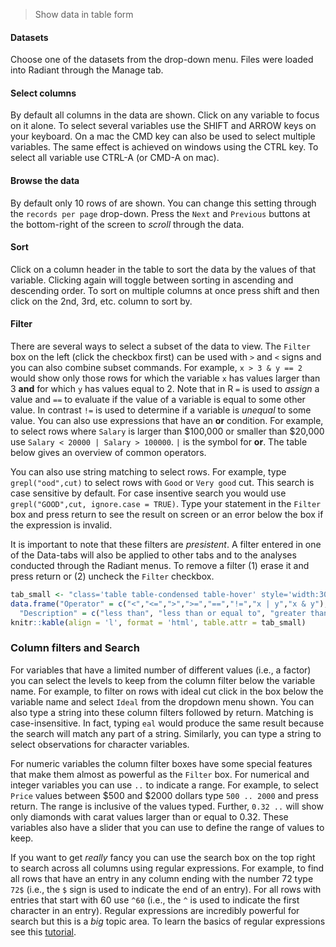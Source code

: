 > Show data in table form

#### Datasets

Choose one of the datasets from the drop-down menu. Files were loaded into Radiant through the Manage tab.

#### Select columns

By default all columns in the data are shown. Click on any variable to focus on it alone. To select several variables use the SHIFT and ARROW keys on your keyboard. On a mac the CMD key can also be used to select multiple variables. The same effect is achieved on windows using the CTRL key. To select all variable use CTRL-A (or CMD-A on mac).

#### Browse the data

By default only 10 rows of are shown. You can change this setting through the `records per page` drop-down. Press the `Next` and `Previous` buttons at the bottom-right of the screen to _scroll_ through the data.

#### Sort

Click on a column header in the table to sort the data by the values of that variable. Clicking again will toggle between sorting in ascending and descending order. To sort on multiple columns at once press shift and then click on the 2nd, 3rd, etc. column to sort by.

#### Filter

There are several ways to select a subset of the data to view. The `Filter` box on the left (click the checkbox first) can be used with `>` and `<` signs and you can also combine subset commands. For example, `x > 3 & y == 2` would show only those rows for which the variable `x` has values larger than 3 **and** for which `y` has values equal to 2. Note that in R `=` is used to _assign_ a value and `==` to evaluate if the value of a variable is equal to some other value. In contrast `!=` is used to determine if a variable is _unequal_ to some value. You can also use expressions that have an **or** condition. For example, to select rows where `Salary` is larger than $100,000 or smaller than $20,000 use `Salary < 20000 | Salary > 100000`. `|` is the symbol for **or**. The table below gives an overview of common operators.

You can also use string matching to select rows. For example, type `grepl("ood",cut)` to select rows with `Good` or `Very good` cut. This search is case sensitive by default. For case insentive search you would use `grepl("GOOD",cut, ignore.case = TRUE)`. Type your statement in the `Filter`  box and press return to see the result on screen or an error below the box if the expression is invalid.

It is important to note that these filters are _presistent_. A filter entered in one of the Data-tabs will also be applied to other tabs and to the analyses conducted through the Radiant menus. To remove a filter (1) erase it and press return or (2) uncheck the `Filter` checkbox.

```r
tab_small <- "class='table table-condensed table-hover' style='width:30%;'"
data.frame("Operator" = c("<","<=",">",">=","==","!=","x | y","x & y"),
  "Description" = c("less than", "less than or equal to", "greater than", "greater than or equal to", "exactly equal to", "not equal to", "x OR y", "x AND y")) %>%
knitr::kable(align = 'l', format = 'html', table.attr = tab_small)
```

### Column filters and Search

For variables that have a limited number of different values (i.e., a factor) you can select the levels to keep from the column filter below the variable name. For example, to filter on rows with ideal cut click in the box below the variable name and select `Ideal` from the dropdown menu shown. You can also type a string into these column filters followed by return. Matching is case-insensitive. In fact, typing `eal` would produce the same result because the search will match any part of a string. Similarly, you can type a string to select observations for character variables.

For numeric variables the column filter boxes have some special features that make them almost as powerful as the `Filter` box. For numerical and integer variables you can use `..` to indicate a range. For example, to select `Price` values between $500 and $2000 dollars type `500 .. 2000` and press return. The range is inclusive of the values typed. Further, `0.32 ..` will show only diamonds with carat values larger than or equal to 0.32. These variables also have a slider that you can use to define the range of values to keep.

If you want to get _really_ fancy you can use the search box on the top right to search across all columns using regular expressions. For example, to find all rows that have an entry in any column ending with the number 72 type `72$` (i.e., the `$` sign is used to indicate the end of an entry). For all rows with entries that start with 60 use `^60` (i.e., the `^` is used to indicate the first character in an entry). Regular expressions are incredibly powerful for search but this is a _big_ topic area. To learn the basics of regular expressions see this <a href="http://www.regular-expressions.info/tutorial.html" target="_blank">tutorial</a>.

